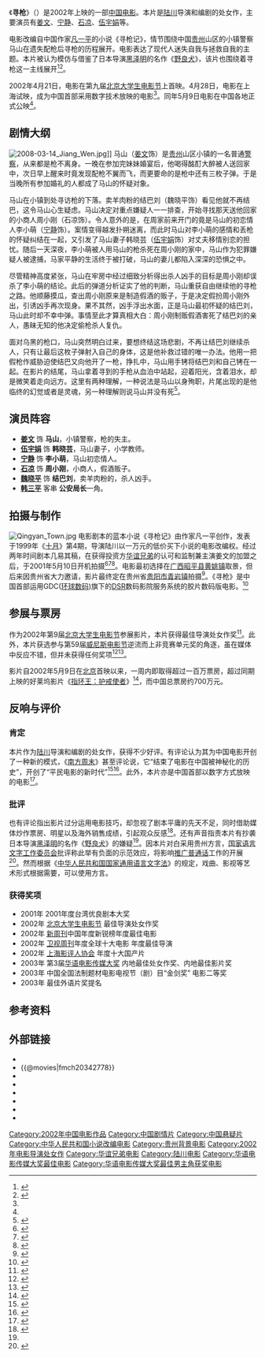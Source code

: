 {{noteTA
|1=zh-cn:护戒使者; zh-tw:魔戒現身; zh-hk:魔戒現身;
|2=zh-cn:电影节; zh-tw:影展;
|3=zh-cn:数字; zh-tw:數位; zh-hk:數碼;
|G1=Movie
}}
{{Infobox Film
| name               = 寻枪
| original_name      = {{lang|en|The Missing Gun}}
| image              = The Missing Gun poster.jpg
| caption            = 
| director           = [[陆川_(导演)|陆川]]
| producer           = 
| writer             = [[陆川_(导演)|陆川]]
| based_on           = 《寻枪记》<br/>由[[凡一平|凡一平]]创作
| starring           = [[姜文|姜文]]<br />[[伍宇娟|伍宇娟]]<br />[[宁静|宁静]]
| music              = 
| cinematography     = 
| editing            = 
| production_company = [[中国电影集团|中国电影集团]]<BR />[[北京电影制片厂|北京电影制片厂]]<BR />[[华谊兄弟|华谊兄弟]]
| distributor        = 
| released           = {{film date|2002|5|9}}
| runtime            = 90 分钟
| country            = {{中國大陸電影產地}}
| language           = [[贵州话|贵州话]]
| budget             = 
| gross              = 
}}
《'''寻枪'''》（{{lang-en|''The Missing Gun''}}）是2002年上映的一部[[中国大陆|中国]][[电影|电影]]。本片是[[陆川_(导演)|陆川]]导演和编剧的处女作，主要演员有[[姜文|姜文]]、[[宁静|宁静]]、[[石凉|石凉]]、[[伍宇娟|伍宇娟]]等。 

电影改编自中国作家[[凡一平|凡一平]]的小说《寻枪记》，情节围绕中国[[贵州|贵州]]山区的小镇警察马山在遗失配枪后寻枪的历程展开。电影表达了现代人迷失自我与拯救自我的主题。本片被认为模仿与借鉴了日本导演[[黑泽明|黑泽明]]的名作《[[野良犬_(1949年電影)|野良犬]]》，该片也围绕着寻枪这一主线展开<ref name="yangcheng">{{cite web | language = zh-cn | publisher = 羊城晚报 | title = 评论：《寻枪》与黑泽明《野良犬》之比较 | url = http://ent.sina.com.cn/r/m/2002-06-05/86360.html | author =  | date = 郭小东 | accessdate = 2010-07-14 | archive-date = 2019-05-19 | archive-url = https://web.archive.org/web/20190519104438/http://ent.sina.com.cn/r/m/2002-06-05/86360.html | dead-url = no }}</ref><ref>{{cite web | language = zh-cn | publisher = 羊城晚报 | title = 《寻枪》：模仿黑泽明名作？ | url = http://www.southcn.com/ent/zhuanti2/heizeming/news/200307080510.htm | author =  | date =  | accessdate = 2010-07-14 | archive-date = 2016-03-05 | archive-url = https://web.archive.org/web/20160305022401/http://www.southcn.com/ent/zhuanti2/heizeming/news/200307080510.htm | dead-url = no }}</ref>。

2002年4月21日，电影在第九届[[北京大学生电影节|北京大学生电影节]]上首映。4月28日，电影在上海试映，成为中国首部采用数字技术放映的电影<ref name="digital cinema"/>。同年5月9日电影在中国各地正式公映<ref name="nfzm"/>。

== 剧情大纲 ==
[[File:2008-03-14_Jiang_Wen.jpg|thumb]]]]
马山（[[姜文|姜文]]饰）是[[贵州|贵州]]山区小镇的一名普通[[警察|警察]]，从来都是枪不离身。一晚在参加完妹妹婚宴后，他喝得酩酊大醉被人送回家中，次日早上醒来时竟发现配枪不翼而飞，而更要命的是枪中还有三枚子弹。于是当晚所有参加婚礼的人都成了马山的怀疑对象。

马山在小镇到处寻访枪的下落。卖羊肉粉的结巴刘（魏晓平饰）看见他就不再结巴，这令马山心生疑虑。马山决定对重点嫌疑人一一排查，开始寻找那天送他回家的小商人周小刚（石凉饰）。令人意外的是，在周家前来开门的竟是马山的初恋情人李小萌（[[宁静|宁静]]饰）。案情变得越发扑朔迷离，而此时马山对李小萌的感情和丢枪的怀疑纠结在一起，又引发了马山妻子韩晓芸（[[伍宇娟|伍宇娟]]饰）对丈夫移情别恋的担忧。随后一天深夜，李小萌被人用马山的枪杀死在周小刚的家中，马山作为犯罪嫌疑人被逮捕，马家平静的生活终于被打破，马山的妻儿都陷入深深的恐惧之中。

尽管精神高度紧张，马山在牢房中经过细致分析得出杀人凶手的目标是周小刚却误杀了李小萌的结论。此后的弹道分析证实了他的判断，马山重获自由继续他的寻枪之路。他顺藤摸瓜，查出周小刚原来是制造假酒的贩子，于是决定假扮周小刚外出，引诱凶手再次现身。果不其然，凶手浮出水面，正是马山最初怀疑的结巴刘，马山此时却不幸中弹。事情至此才算真相大白：周小刚制贩假酒害死了结巴刘的亲人，愚昧无知的他决定偷枪杀人复仇。

面对乌黑的枪口，马山突然明白过来，要想终结这场悲剧，不再让结巴刘继续杀人，只有让最后这枚子弹射入自己的身体，这是他补救过错的唯一办法。他用一把假枪作威胁迫使结巴又向他开了一枪，挣扎中，马山用手铐将结巴刘和自己铐在一起。在影片的结尾，马山拿着寻到的手枪从血泊中站起，迎着阳光，含着泪水，却是微笑着走向远方。这里有两种理解，一种说法是马山以身殉职，片尾出现的是他临终的幻觉或者是灵魂，另一种理解则说马山并没有死<ref>{{cite book| language =zh-cn| author =孙昌建| coauthors =| title =《我的新电影手册》——寻枪：一枪打中四个点| url =http://www.bbtpress.com/homepagebook/1524/a03.htm| date =| location =| publisher =广西师范大学出版社| id =| isbn =9787563348213| pages =| accessdate =2010-07-14| deadurl =yes| archiveurl =https://web.archive.org/web/20050214032526/http://www.bbtpress.com/homepagebook/1524/a03.htm| archivedate =2005-02-14| df =}}</ref>。
== 演员阵容 ==

* '''[[姜文|姜文]]''' 饰 '''马山'''，小镇警察，枪的失主。
* '''[[伍宇娟|伍宇娟]]''' 饰 '''韩晓芸 '''，马山妻子，小学教师。
* '''[[宁静|宁静]]''' 饰 '''李小萌'''，马山初恋情人。
* '''[[石凉|石凉]]''' 饰 '''周小刚'''，小商人，假酒贩子。
* '''[[魏晓平|魏晓平]]''' 饰 '''结巴刘'''，卖羊肉粉的，杀人凶手。
* '''[[韩三平|韩三平]]''' 客串 '''公安局长'''一角。

== 拍摄与制作 ==
[[File:Qingyan_Town.jpg|thumb]]
电影剧本的蓝本小说《寻枪记》由作家凡一平创作，发表于1999年《[[十月_(杂志)|十月]]》第4期，导演陆川以一万元的低价买下小说的电影改编权。经过两年时间剧本几易其稿，在获得投资方[[华谊兄弟|华谊兄弟]]的认可和监制兼主演姜文的加盟之后，于2001年5月10日开机拍摄<ref>{{cite web | language = zh-cn | publisher = 中国青年 | title = 陆川：我的寻枪记 | url = http://ent.ifeng.com/feichangdao/200904/0423_5223_1123087_1.shtml | author =  | date =  | accessdate = 2010-07-14 | archive-date = 2019-05-19 | archive-url = https://web.archive.org/web/20190519150111/http://ent.ifeng.com/feichangdao/200904/0423_5223_1123087_1.shtml | dead-url = no }}</ref><ref>{{cite web | language = zh-cn | publisher = 华商报 | title = 《寻枪》背后的故事：《寻枪记》为姜文度身定作 | url = http://ent.sina.com.cn/m/c/2002-06-19/87884.html | author =  | date =  | accessdate = 2010-07-14 | archive-date = 2019-05-19 | archive-url = https://web.archive.org/web/20190519173611/http://ent.sina.com.cn/m/c/2002-06-19/87884.html | dead-url = no }}</ref><ref>{{cite web | language = zh-cn | publisher = 北方网 | title = 姜文宁静携手《寻枪》 | url = http://ent.enorth.com.cn/system/2001/04/26/000083860.shtml | author =  | date =  | accessdate = 2010-07-14 | archive-date = 2019-05-21 | archive-url = https://web.archive.org/web/20190521035214/http://ent.enorth.com.cn/system/2001/04/26/000083860.shtml | dead-url = no }}</ref>。电影最初选择在[[广西|广西]][[昭平县|昭平县]][[黄姚镇|黄姚镇]]取景，但后来因贵州省大力邀请，影片最终定在贵州省[[贵阳市|贵阳市]][[青岩镇|青岩镇]]拍摄<ref>{{cite web | language = zh-cn | publisher = 光明网 | title = 从《寻枪记》到《寻枪！》 | url = http://www.gmw.cn/content/2006-06/20/content_436850.htm | author = 凡一平 | date =  | accessdate = 2010-07-14 | archive-date = 2013-06-02 | archive-url = https://web.archive.org/web/20130602165909/http://www.gmw.cn/content/2006-06/20/content_436850.htm | dead-url = no }}</ref>。《寻枪》是中国首部运用GDC([[环球数码|环球数码]])旗下的[[DSR|DSR]]数码影院服务系统的胶片数码版电影。<ref>{{cite web | language = zh-cn | publisher = 中国网 | title = 中国数码电影放映　从《寻枪》开始 | url = http://www.china.com.cn/culture/txt/2002-05/08/content_5142440.htm| author =   | date =2002-05-08  | accessdate = 2020-08-24 }}</ref>

== 参展与票房 ==

作为2002年第9届[[北京大学生电影节|北京大学生电影节]]参展影片，本片获得最佳导演处女作奖<ref>{{cite web | language = zh-cn | publisher = 网易 | title = 第九届北京大学生电影节获奖名单 | url = http://v.163.com/10/0211/15/5V8HTMT6008545QT.html | author =  | date =  | accessdate = 2010-07-14 | archive-date = 2019-05-20 | archive-url = https://web.archive.org/web/20190520023447/http://v.163.com/10/0211/15/5V8HTMT6008545QT.html | dead-url = no }}</ref>。此外，本片获选参与第59届[[威尼斯电影节|威尼斯电影节]]逆流而上非竞赛单元奖的角逐，虽在媒体中反应不错，但并未获得任何奖项<ref>{{cite web | language = zh-cn | publisher = 北京青年报 | title = 陆川威尼斯见闻：《寻枪》反响不错 | url = http://ent.163.com/edit/020906/020906_132979.html | author =  | date =  | accessdate = 2010-07-14 | archive-date = 2006-10-16 | archive-url = https://web.archive.org/web/20061016072020/http://ent.163.com/edit/020906/020906_132979.html | dead-url = no }}</ref><ref>{{cite web | language = zh-cn | publisher = 南方都市报 | title = 《寻枪》首映 姜文缺席陆川独美 | url = http://ent.163.com/edit/020905/020905_132943.html | author =  | date =  | accessdate = 2010-07-14 | archive-date = 2016-03-05 | archive-url = https://web.archive.org/web/20160305024844/http://ent.163.com/edit/020905/020905_132943.html | dead-url = no }}</ref>。

影片自2002年5月9日在[[北京|北京]]首映以来，一周内即取得超过一百万票房，超过同期上映的好莱坞影片《[[护戒使者|指环王：护戒使者]]》<ref>{{cite web | language = zh-cn | publisher = 北京娱乐信报 | title = 《寻枪》击败《指环王》 全国票房超百万 | url = http://ent.sina.com.cn/m/c/2002-05-14/83127.html | author =  | date =  | accessdate = 2010-07-14 | archive-date = 2019-05-20 | archive-url = https://web.archive.org/web/20190520133705/http://ent.sina.com.cn/m/c/2002-05-14/83127.html | dead-url = no }}</ref>，而中国总票房约700万元。
== 反响与评价 ==
=== 肯定 ===
本片作为[[陆川_(导演)|陆川]]导演和编剧的处女作，获得不少好评。有评论认为其为中国电影开创了一种新的模式，《[[南方周末|南方周末]]》甚至评论说，它“结束了电影在中国被神秘化的历史”，开创了“平民电影的新时代”<ref name="nfzm">{{cite web | language = zh-cn | publisher = 南方周末 | title = 新好电影：《寻枪》 | url = http://ent.163.com/edit/020510/020510_120169.html | author =  | date =  | accessdate = 2010-07-14 | archive-date = 2016-03-05 | archive-url = https://web.archive.org/web/20160305023948/http://ent.163.com/edit/020510/020510_120169.html | dead-url = no }}</ref><ref>{{cite web | language = zh-cn | publisher = 京华时报 | title = 激情奔驰在旷野--《寻枪》为国产电影壮行 | url = http://ent.sina.com.cn/r/m/2002-05-13/82980.html | author =  | date = 2002年5月13日 | accessdate = 2010-07-14 | archive-date = 2019-05-20 | archive-url = https://web.archive.org/web/20190520075817/http://ent.sina.com.cn/r/m/2002-05-13/82980.html | dead-url = no }}</ref>。此外，本片亦是中国首部以数字方式放映的电影<ref name="digital cinema">{{cite web | language = zh-cn | publisher = 羊城晚报 | title = 上海启动全国首家数码影院 数码电影《寻枪》首映 | url = http://ent.sina.com.cn/m/c/2002-05-03/82062.html | author =  | date =  | accessdate = 2010-07-14 | archive-date = 2019-05-20 | archive-url = https://web.archive.org/web/20190520045659/http://ent.sina.com.cn/m/c/2002-05-03/82062.html | dead-url = no }}</ref>。

=== 批评 ===
也有评论指出影片过分运用电影技巧，却忽视了剧本平庸的先天不足，同时借助媒体炒作票房、明星以及海外销售成绩，引起观众反感<ref>{{cite web | language = zh-cn | publisher = 武汉晨报 | title = 《寻枪》内容大于形式？ | url = http://www.southcn.com/ent/yulebest/200206030283.htm | author =  | date =  | accessdate = 2010-07-14 | archive-date = 2006-02-18 | archive-url = https://web.archive.org/web/20060218023901/http://www.southcn.com/ent/yulebest/200206030283.htm | dead-url = no }}</ref>。还有声音指责本片有抄袭日本导演[[黑泽明|黑泽明]]的名作《[[野良犬_(1949年電影)|野良犬]]》的嫌疑<ref name="yangcheng"/>。因本片对白采用贵州方言，[[国家语言文字工作委员会|国家语言文字工作委员会]]批评称此举有负面的示范效应，将影响[[推广普通话|推广普通话]]工作的开展<ref>{{cite web | language = zh-cn | publisher = 成都日报 | title = 语言文字工作委员会负责人批评姜文用方言拍电影 | url = http://ent.sina.com.cn/m/c/2002-09-02/090498453.html | author =  | date =  | accessdate = 2010-07-14 | archive-date = 2019-05-19 | archive-url = https://web.archive.org/web/20190519102002/http://ent.sina.com.cn/m/c/2002-09-02/090498453.html | dead-url = no }}</ref>。然而根据《[[中华人民共和国国家通用语言文字法|中华人民共和国国家通用语言文字法]]》的规定，戏曲、影视等艺术形式根据需要，可以使用方言。
{{wikisource|中华人民共和国国家通用语言文字法}}

=== 获得奖项 ===
* 2001年 2001年度台湾优良剧本大奖
* 2002年 [[北京大学生电影节|北京大学生电影节]] 最佳导演处女作奖
* 2002年 [[新周刊|新周刊]]中国年度新锐榜年度最佳电影
* 2002年 [[卫视周刊|卫视周刊]]年度全球十大电影 年度最佳导演
* 2002年 [[上海影评人协会|上海影评人协会]] 年度十大国产片
* 2003年 第3届[[华语电影传媒大奖|华语电影传媒大奖]] 内地最佳处女作奖、内地最佳影片奖
* 2003年 中国全国法制题材电影电视节（剧）目“金剑奖” 电影二等奖
* 2003年 {{Link-en|预告片金像奖|Golden Trailer Awards}} 最佳外语片奖提名

== 参考资料 ==
{{reflist|2}}

== 外部链接 ==
*{{hkmdb title|11496}}
*{{@movies|fmch20342778}}
*{{douban}}
*{{Mtime|12357}}
*{{Amg movie|274902}}
*{{rotten-tomatoes|the-missing-gun}}
*{{Tcmdb title|536390}}
*{{imdb title|0342778}}

{{陆川}}
{{姜文电影作品}}
{{华语电影传媒大奖最佳电影|第3屆}}

{{DEFAULTSORT:XUN}}
[[Category:2002年中国电影作品|Category:2002年中国电影作品]]
[[Category:中国剧情片|Category:中国剧情片]]
[[Category:中国悬疑片|Category:中国悬疑片]]
[[Category:中华人民共和国小说改编电影|Category:中华人民共和国小说改编电影]]
[[Category:贵州背景电影|Category:贵州背景电影]]
[[Category:2002年电影导演处女作|Category:2002年电影导演处女作]]
[[Category:华谊兄弟电影|Category:华谊兄弟电影]]
[[Category:陆川电影|Category:陆川电影]]
[[Category:华语电影传媒大奖最佳电影|Category:华语电影传媒大奖最佳电影]]
[[Category:华语电影传媒大奖最佳男主角获奖电影|Category:华语电影传媒大奖最佳男主角获奖电影]]